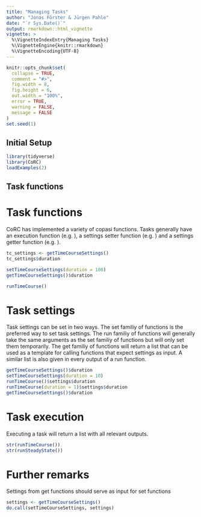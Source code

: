 ```yaml
---
title: "Managing Tasks"
author: "Jonas Förster & Jürgen Pahle"
date: "`r Sys.Date()`"
output: rmarkdown::html_vignette
vignette: >
  %\VignetteIndexEntry{Managing Tasks}
  %\VignetteEngine{knitr::rmarkdown}
  %\VignetteEncoding{UTF-8}
---
```


```r
knitr::opts_chunk$set(
  collapse = TRUE,
  comment = "#>",
  fig.width = 8,
  fig.height = 6,
  out.width = "100%",
  error = TRUE,
  warning = FALSE,
  message = FALSE
)
set.seed(1)
```

## Initial Setup

```r
library(tidyverse)
library(CoRC)
loadExamples(2)
```

## Task functions

# Task functions

CoRC has implemented a variety of copasi functions.
Tasks generally have an execution function (e.g. \code{runTimeCourse}), a settings setter function (e.g. \code{setTimeCourseSettings}) and a settings getter function (e.g. \code{getTimeCourseSettings}).

```r
tc_settings <- getTimeCourseSettings()
tc_settings$duration

setTimeCourseSettings(duration = 100)
getTimeCourseSettings()$duration

runTimeCourse()
```

# Task settings

Task settings can be set in two ways.
The set familiy of functions is the preferred way to set task settings.
The run familiy of functions will generally take the same arguments as the set familiy of functions but will only set them temporarily.
The get familiy of functions will return a list that can be used as a template for calling functions that expect settings as input.
A similar list is also given in every output of a run function.

```r
getTimeCourseSettings()$duration
setTimeCourseSettings(duration = 10)
runTimeCourse()$settings$duration
runTimeCourse(duration = 1)$settings$duration
getTimeCourseSettings()$duration
```

# Task execution

Executing a task will return a list with all relevant outputs.

```r
str(runTimeCourse())
str(runSteadyState())
```

# Further remarks

Settings from get functions should serve as input for set functions

```r
settings <- getTimeCourseSettings()
do.call(setTimeCourseSettings, settings)
```

